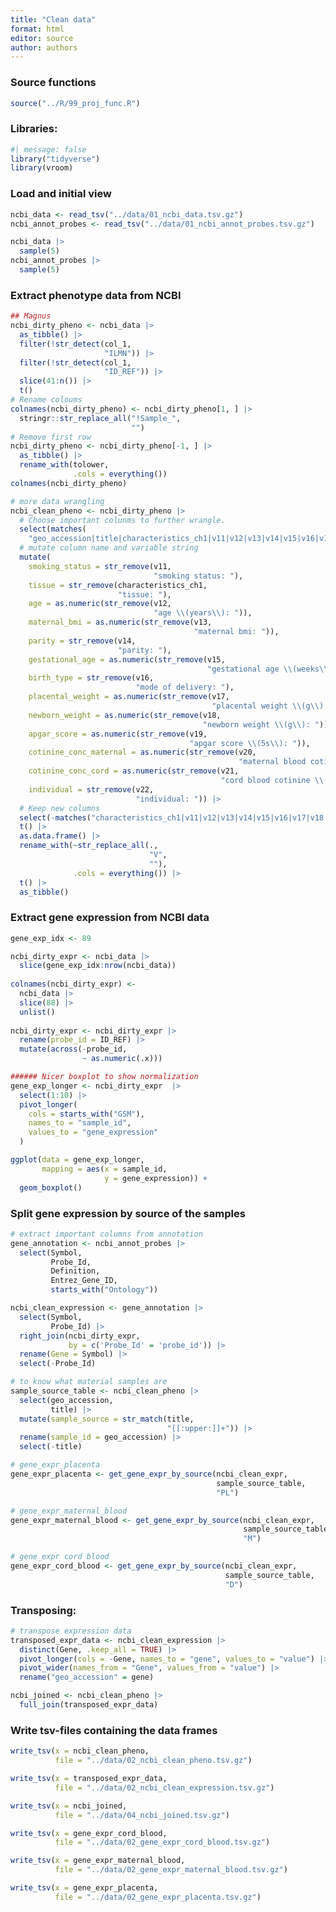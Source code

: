 ```yaml
---
title: "Clean data"
format: html
editor: source
author: authors
---
```


### Source functions

```r
source("../R/99_proj_func.R")
```

### Libraries:

```r
#| message: false
library("tidyverse")
library(vroom)
```

### Load and initial view

```r
ncbi_data <- read_tsv("../data/01_ncbi_data.tsv.gz")
ncbi_annot_probes <- read_tsv("../data/01_ncbi_annot_probes.tsv.gz")
```

```r
ncbi_data |> 
  sample(5)
ncbi_annot_probes |>
  sample(5)
```

### Extract phenotype data from NCBI

```r
## Magnus
ncbi_dirty_pheno <- ncbi_data |> 
  as_tibble() |>
  filter(!str_detect(col_1, 
                     "ILMN")) |>
  filter(!str_detect(col_1, 
                     "ID_REF")) |>
  slice(41:n()) |>
  t()
# Rename coloums
colnames(ncbi_dirty_pheno) <- ncbi_dirty_pheno[1, ] |> 
  stringr::str_replace_all("!Sample_",
                           "")
# Remove first row
ncbi_dirty_pheno <- ncbi_dirty_pheno[-1, ] |> 
  as_tibble() |>
  rename_with(tolower, 
              .cols = everything()) 
colnames(ncbi_dirty_pheno)

# more data wrangling
ncbi_clean_pheno <- ncbi_dirty_pheno |>
  # Choose important colunms to further wrangle. 
  select(matches(
    "geo_accession|title|characteristics_ch1|v11|v12|v13|v14|v15|v16|v17|v18|v19|v20|v21|v22")) |>
  # mutate column name and variable string
  mutate(
    smoking_status = str_remove(v11, 
                                "smoking status: "),
    tissue = str_remove(characteristics_ch1, 
                        "tissue: "),
    age = as.numeric(str_remove(v12, 
                                "age \\(years\\): ")),
    maternal_bmi = as.numeric(str_remove(v13, 
                                         "maternal bmi: ")),
    parity = str_remove(v14, 
                        "parity: "),
    gestational_age = as.numeric(str_remove(v15, 
                                            "gestational age \\(weeks\\): ")),
    birth_type = str_remove(v16, 
                            "mode of delivery: "),
    placental_weight = as.numeric(str_remove(v17, 
                                             "placental weight \\(g\\): ")),
    newborn_weight = as.numeric(str_remove(v18, 
                                           "newborn weight \\(g\\): ")),
    apgar_score = as.numeric(str_remove(v19, 
                                        "apgar score \\(5s\\): ")),
    cotinine_conc_maternal = as.numeric(str_remove(v20, 
                                                   "maternal blood cotinine \\(ng/ml\\): ")),
    cotinine_conc_cord = as.numeric(str_remove(v21, 
                                               "cord blood cotinine \\(ng/ml\\): ")),
    individual = str_remove(v22, 
                            "individual: ")) |>
  # Keep new columns
  select(-matches("characteristics_ch1|v11|v12|v13|v14|v15|v16|v17|v18|v19|v20|v21|v22")) |>
  t() |> 
  as.data.frame() |>
  rename_with(~str_replace_all(., 
                               "V", 
                               ""), 
              .cols = everything()) |>
  t() |>
  as_tibble()

```

### Extract gene expression from NCBI data

```r
gene_exp_idx <- 89

ncbi_dirty_expr <- ncbi_data |> 
  slice(gene_exp_idx:nrow(ncbi_data))
  
colnames(ncbi_dirty_expr) <-
  ncbi_data |> 
  slice(88) |>
  unlist()
        
ncbi_dirty_expr <- ncbi_dirty_expr |> 
  rename(probe_id = ID_REF) |>
  mutate(across(-probe_id, 
                ~ as.numeric(.x)))

###### Nicer boxplot to show normalization
gene_exp_longer <- ncbi_dirty_expr  |> 
  select(1:10) |> 
  pivot_longer(
    cols = starts_with("GSM"),
    names_to = "sample_id",
    values_to = "gene_expression"
  )

ggplot(data = gene_exp_longer, 
       mapping = aes(x = sample_id, 
                     y = gene_expression)) +
  geom_boxplot()
```

### Split gene expression by source of the samples

```r
# extract important columns from annotation
gene_annotation <- ncbi_annot_probes |> 
  select(Symbol, 
         Probe_Id, 
         Definition, 
         Entrez_Gene_ID, 
         starts_with("Ontology"))

ncbi_clean_expression <- gene_annotation |> 
  select(Symbol, 
         Probe_Id) |> 
  right_join(ncbi_dirty_expr, 
             by = c('Probe_Id' = 'probe_id')) |> 
  rename(Gene = Symbol) |> 
  select(-Probe_Id)

# to know what material samples are
sample_source_table <- ncbi_clean_pheno |>
  select(geo_accession, 
         title) |>  
  mutate(sample_source = str_match(title, 
                                   "[[:upper:]]+")) |> 
  rename(sample_id = geo_accession) |> 
  select(-title)

# gene_expr_placenta
gene_expr_placenta <- get_gene_expr_by_source(ncbi_clean_expr, 
                                              sample_source_table, 
                                              "PL")

# gene_expr_maternal_blood
gene_expr_maternal_blood <- get_gene_expr_by_source(ncbi_clean_expr, 
                                                    sample_source_table, 
                                                    "M")

# gene_expr cord blood
gene_expr_cord_blood <- get_gene_expr_by_source(ncbi_clean_expr, 
                                                sample_source_table, 
                                                "D")

```

### Transposing:

```r
# transpose expression data
transposed_expr_data <- ncbi_clean_expression |> 
  distinct(Gene, .keep_all = TRUE) |>
  pivot_longer(cols = -Gene, names_to = "gene", values_to = "value") |>
  pivot_wider(names_from = "Gene", values_from = "value") |>
  rename("geo_accession" = gene)

ncbi_joined <- ncbi_clean_pheno |>
  full_join(transposed_expr_data)
```

### Write tsv-files containing the data frames

```r
write_tsv(x = ncbi_clean_pheno,
          file = "../data/02_ncbi_clean_pheno.tsv.gz")

write_tsv(x = transposed_expr_data,
          file = "../data/02_ncbi_clean_expression.tsv.gz")

write_tsv(x = ncbi_joined,
          file = "../data/04_ncbi_joined.tsv.gz")

write_tsv(x = gene_expr_cord_blood,
          file = "../data/02_gene_expr_cord_blood.tsv.gz")

write_tsv(x = gene_expr_maternal_blood,
          file = "../data/02_gene_expr_maternal_blood.tsv.gz")

write_tsv(x = gene_expr_placenta,
          file = "../data/02_gene_expr_placenta.tsv.gz")
```
